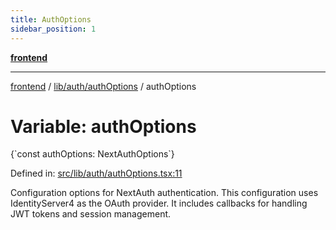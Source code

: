 ```yaml
---
title: AuthOptions
sidebar_position: 1
---
```



[**frontend**](../../../..)

***

[frontend](../../../..) / [lib/auth/authOptions](..) / authOptions

# Variable: authOptions

<CodeBlock language="ts">
{`const authOptions: NextAuthOptions`}
</CodeBlock>

Defined in: [src/lib/auth/authOptions.tsx:11](https://github.com/svsticky/CommitteeClash/blob/42e3ab31b18c9cdd65955be0ecd3ca0a2cb493b5/frontend/src/lib/auth/authOptions.tsx#L11)

Configuration options for NextAuth authentication.
This configuration uses IdentityServer4 as the OAuth provider.
It includes callbacks for handling JWT tokens and session management.
